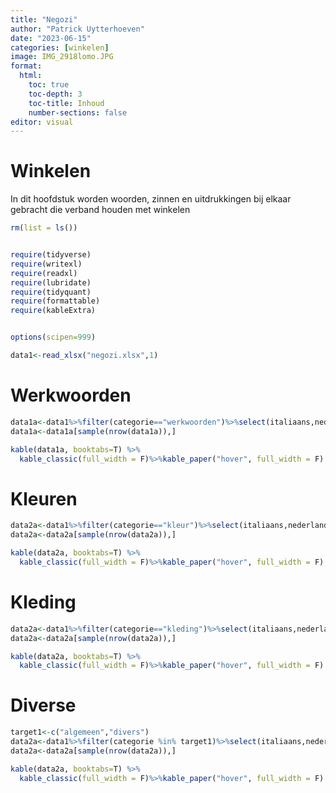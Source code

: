 ```yaml
---
title: "Negozi"
author: "Patrick Uytterhoeven"
date: "2023-06-15"
categories: [winkelen]
image: IMG_2918lomo.JPG
format:
  html:
    toc: true
    toc-depth: 3
    toc-title: Inhoud
    number-sections: false
editor: visual
---
```


# Winkelen

In dit hoofdstuk worden woorden, zinnen en uitdrukkingen bij elkaar gebracht die verband houden met winkelen

```r
rm(list = ls())


require(tidyverse)
require(writexl)
require(readxl)
require(lubridate)
require(tidyquant)
require(formattable)
require(kableExtra)


options(scipen=999)
```

```r
data1<-read_xlsx("negozi.xlsx",1)
```

# Werkwoorden

```r
data1a<-data1%>%filter(categorie=="werkwoorden")%>%select(italiaans,nederlands)
data1a<-data1a[sample(nrow(data1a)),]
```

```r
kable(data1a, booktabs=T) %>%
  kable_classic(full_width = F)%>%kable_paper("hover", full_width = F)
```

# Kleuren

```r
data2a<-data1%>%filter(categorie=="kleur")%>%select(italiaans,nederlands)
data2a<-data2a[sample(nrow(data2a)),]
```

```r
kable(data2a, booktabs=T) %>%
  kable_classic(full_width = F)%>%kable_paper("hover", full_width = F)
```

# Kleding

```r
data2a<-data1%>%filter(categorie=="kleding")%>%select(italiaans,nederlands)
data2a<-data2a[sample(nrow(data2a)),]
```

```r
kable(data2a, booktabs=T) %>%
  kable_classic(full_width = F)%>%kable_paper("hover", full_width = F)
```

# Diverse

```r
target1<-c("algemeen","divers")
data2a<-data1%>%filter(categorie %in% target1)%>%select(italiaans,nederlands)
data2a<-data2a[sample(nrow(data2a)),]

```

```r
kable(data2a, booktabs=T) %>%
  kable_classic(full_width = F)%>%kable_paper("hover", full_width = F)
```
